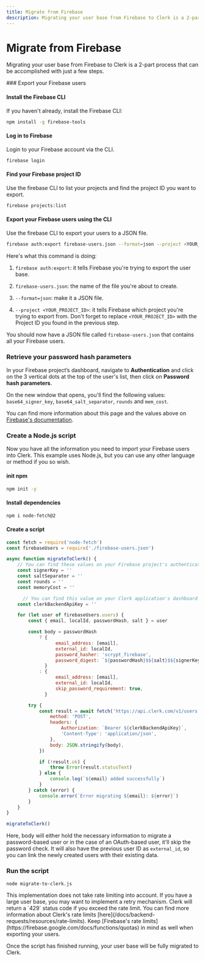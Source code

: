 ```yaml
---
title: Migrate from Firebase
description: Migrating your user base from Firebase to Clerk is a 2-part process that can be accomplished with just a few steps.
---
```


# Migrate from Firebase

Migrating your user base from Firebase to Clerk is a 2-part process that can be accomplished with just a few steps.

<Steps>
  ### Export your Firebase users

  #### Install the Firebase CLI

  If you haven't already, install the Firebase CLI:

  ```bash {{ filename: 'terminal' }}
  npm install -g firebase-tools
  ```

  #### Log in to Firebase

  Login to your Firebase account via the CLI.

  ```bash {{ filename: 'terminal' }}
  firebase login
  ```

  #### Find your Firebase project ID

  Use the firebase CLI to list your projects and find the project ID you want to export.

  ```bash {{ filename: 'terminal' }}
  firebase projects:list
  ```

  #### Export your Firebase users using the CLI

  Use the firebase CLI to export your users to a JSON file.

  ```bash {{ filename: 'terminal' }}
  firebase auth:export firebase-users.json --format=json --project <YOUR_PROJECT_ID>
  ```

  Here's what this command is doing:

  1. `firebase auth:export`: it tells Firebase you're trying to export the user base.

  1. `firebase-users.json`: the name of the file you're about to create.

  1. `--format=json`: make it a JSON file.

  1. `--project <YOUR_PROJECT_ID>`: it tells Firebase which project you're trying to export from. Don't forget to replace `<YOUR_PROJECT_ID>` with the Project ID you found in the previous step.

  You should now have a JSON file called `firebase-users.json` that contains all your Firebase users.

  ### Retrieve your password hash parameters

  In your Firebase project’s dashboard, navigate to **Authentication** and click on the 3 vertical dots at the top of the user's list, then click on **Password hash parameters**.

  On the new window that opens, you'll find the following values: `base64_signer_key`, `base64_salt_separator`, `rounds` and `mem_cost`.

  You can find more information about this page and the values above on [Firebase's documentation](https://firebaseopensource.com/projects/firebase/scrypt/).

  ### Create a Node.js script

  Now you have all the information you need to import your Firebase users into Clerk. This example uses Node.js, but you can use any other language or method if you so wish.

  #### init npm

  ```bash {{ filename: 'terminal' }}
  npm init -y
  ```

  #### Install dependencies

  ```bash {{ filename: 'terminal' }}
  npm i node-fetch@2
  ```

  #### Create a script

  ```js {{ filename: 'terminal/migrate-to-clerk.js' }}
  const fetch = require('node-fetch')
  const firebaseUsers = require('./firebase-users.json')

  async function migrateToClerk() {
      // You can find these values on your Firebase project's authentication settings
      const signerKey = ''
      const saltSeparator = ''
      const rounds = ''
      const memoryCost = ''

  		// You can find this value on your Clerk application's dashboard
      const clerkBackendApiKey = ''

      for (let user of firebaseUsers.users) {
          const { email, localId, passwordHash, salt } = user

          const body = passwordHash
              ? {
                    email_address: [email],
                    external_id: localId,
                    password_hasher: 'scrypt_firebase',
                    password_digest: `${passwordHash}$${salt}$${signerKey}$${saltSeparator}$${rounds}$${memoryCost}`,
                }
              : {
                    email_address: [email],
                    external_id: localId,
                    skip_password_requirement: true,
                }

          try {
              const result = await fetch('https://api.clerk.com/v1/users', {
                  method: 'POST',
                  headers: {
                      Authorization: `Bearer ${clerkBackendApiKey}`,
                      'Content-Type': 'application/json',
                  },
                  body: JSON.stringify(body),
              })

              if (!result.ok) {
                  throw Error(result.statusText)
              } else {
                  console.log(`${email} added successfully`)
              }
          } catch (error) {
              console.error(`Error migrating ${email}: ${error}`)
          }
      }
  }

  migrateToClerk()
  ```

  Here, body will either hold the necessary information to migrate a password-based user or in the case of an OAuth-based user, it'll skip the password check. It will also have the previous user ID as `external_id`, so you can link the newly created users with their existing data.

  ### Run the script

  ```bash {{ filename: 'terminal' }}
  node migrate-to-clerk.js
  ```

  <Callout type="warning">
    This implementation does not take rate limiting into account. If you have a large user base, you may want to implement a retry mechanism. Clerk will return a `429` status code if you exceed the rate limit. You can find more information about Clerk's rate limits [here](/docs/backend-requests/resources/rate-limits). Keep [Firebase's rate limits](https://firebase.google.com/docs/functions/quotas) in mind as well when exporting your users.
  </Callout>

  Once the script has finished running, your user base will be fully migrated to Clerk.
</Steps>
